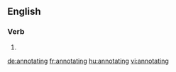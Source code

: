 
==English==

===Verb===
{{head|en}}

# {{present participle of|annotate|lang=en}}

[[de:annotating]]
[[fr:annotating]]
[[hu:annotating]]
[[vi:annotating]]